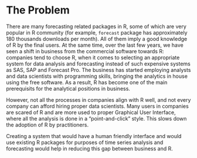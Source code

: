 # The Problem
<!-- 
Outlining the issue / weak point / problem to be solved by this proposal. This should be a compelling section that sets the reader up for the next section - the proposed solution!

It is important to cover:

 - [ ] What the problem is
 - [ ] Who it affects
 - [ ] Have there been previous attempts to resolve the problem
 - [ ] Why it should be tackled
-->

There are many forecasting related packages in R, some of which are very popular in R community (for example, `forecast` package has approximately 180 thousands downloads per month). All of them imply a good knowledge of R by the final users. At the same time, over the last few years, we have seen a shift in business from the commercial software towards R: companies tend to choose R, when it comes to selecting an appropriate system for data analysis and forecasting instead of such expensive systems as SAS, SAP and Forecast Pro. The business has started employing analysts and data scientists with programming skills, bringing the analytics in house using the free software. As a result, R has become one of the main prerequisits for the analytical positions in business.

However, not all the processes in companies align with R well, and not every company can afford hiring proper data scientists. Many users in companies are scared of R and are more used to proper Graphical User Interface, where all the analysis is done in a "point-and-click" style. This slows down the adoption of R by practitioners.

Creating a system that would have a human friendly interface and would use existing R packages for purposes of time series analysis and forecasting would help in reducing this gap between business and R.